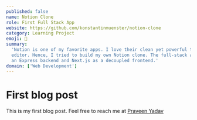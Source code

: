 ```yaml
---
published: false
name: Notion Clone
role: First Full Stack App
website: https://github.com/konstantinmuenster/notion-clone
category: Learning Project
emoji: 📓
summary:
  'Notion is one of my favorite apps. I love their clean yet powerful text
  editor. Hence, I tried to build my own Notion clone. The full-stack app uses
  an Express backend and Next.js as a decoupled frontend.'
domain: ['Web Development']
---
```



# First blog post

This is my first blog post. Feel free to reach me at
[Praveen Yadav](https://twitter.com/osfreak)
